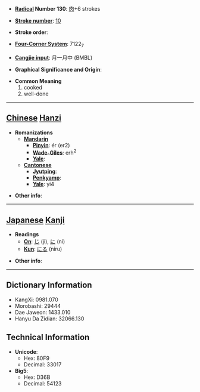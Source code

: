 * '''[[Wiktionary:Chinese radical index| Radical]] Number 130''': [[Wiktionary:Chinese radical index 肉|肉]]+6 strokes

* '''[[Wiktionary:Chinese total strokes index|Stroke number]]''': [[Wiktionary:Chinese total strokes index 10|10]]

* '''Stroke order''': 

* '''[[Wiktionary:Chinese four corner index|Four-Corner System]]''': 7122<sub>7</sub>

* '''[[Wiktionary:Chinese Cangjie index|Cangjie input]]''': 月一月中 (BMBL)

* '''Graphical Significance and Origin''': 

* '''Common Meaning'''
*#cooked
*# well-done


----

== [[Chinese]] [[Hanzi]] ==

* '''Romanizations'''
** '''[[Mandarin]]'''
*** '''[[Pinyin]]''': ér (er2)
*** '''[[Wade-Giles]]''': erh<sup>2</sup>
*** '''[[Yale]]''': 
** '''[[Cantonese]]'''
*** '''[[Jyutping]]''':
*** '''[[Penkyamp]]''': 
*** '''[[Yale]]''': yi4

* '''Other info''': 

----

== [[Japanese]] [[Kanji]] ==

* '''Readings'''
** '''[[On]]''': [[じ]] (ji), [[に]] (ni)
** '''[[Kun]]''': [[にる]] (niru)

* '''Other info''':  

----

== Dictionary Information ==

* KangXi: 0981.070
* Morobashi: 29444
* Dae Jaweon: 1433.010
* Hanyu Da Zidian: 32066.130

== Technical Information ==

* '''Unicode''':
** Hex: 80F9
** Decimal: 33017
* '''Big5''':
** Hex: D36B
** Decimal: 54123